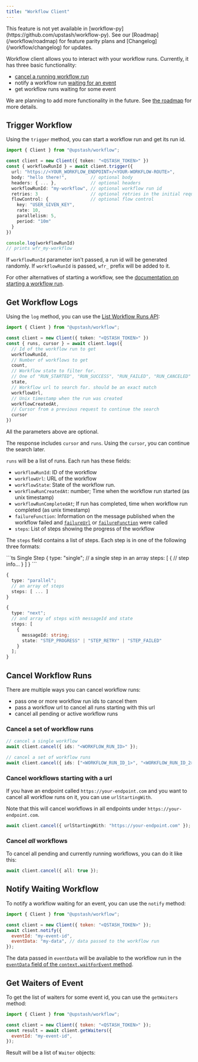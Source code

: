 ```yaml
---
title: "Workflow Client"
---
```


<Note>
  This feature is not yet available in
  [workflow-py](https://github.com/upstash/workflow-py). See our
  [Roadmap](/workflow/roadmap) for feature parity plans and
  [Changelog](/workflow/changelog) for updates.
</Note>

Workflow client allows you to interact with your workflow runs. Currently, it has three basic functionality:

- [cancel a running workflow run](/workflow/howto/cancel)
- notify a workflow run [waiting for an event](/workflow/basics/context#context-waitforevent)
- get workflow runs waiting for some event

We are planning to add more functionality in the future. See [the roadmap](/workflow/roadmap) for more details.

## Trigger Workflow

Using the `trigger` method, you can start a workflow run and get its run id.

```ts
import { Client } from "@upstash/workflow";

const client = new Client({ token: "<QSTASH_TOKEN>" })
const { workflowRunId } = await client.trigger({
  url: "https://<YOUR_WORKFLOW_ENDPOINT>/<YOUR-WORKFLOW-ROUTE>",
  body: "hello there!",         // optional body
  headers: { ... },             // optional headers
  workflowRunId: "my-workflow", // optional workflow run id
  retries: 3                    // optional retries in the initial request
  flowControl: {                // optional flow control
    key: "USER_GIVEN_KEY",
    rate: 10,
    parallelism: 5,
    period: "10m"
  }
})

console.log(workflowRunId)
// prints wfr_my-workflow
```

If `workflowRunId` parameter isn't passed, a run id will be generated randomly. If `workflowRunId` is passed, `wfr_` prefix will be added to it.

For other alternatives of starting a workflow, see the [documentation on starting a workflow run](/workflow/howto/start).

## Get Workflow Logs

Using the `log` method, you can use the [List Workflow Runs API](/workflow/rest/runs/logs):

```ts
import { Client } from "@upstash/workflow";

const client = new Client({ token: "<QSTASH_TOKEN>" })
const { runs, cursor } = await client.logs({
  // Id of the workflow run to get
  workflowRunId,
  // Number of workflows to get
  count,
  // Workflow state to filter for.
  // One of "RUN_STARTED", "RUN_SUCCESS", "RUN_FAILED", "RUN_CANCELED"
  state,
  // Workflow url to search for. should be an exact match
  workflowUrl,       
  // Unix timestamp when the run was created
  workflowCreatedAt, 
  // Cursor from a previous request to continue the search
  cursor             
})
```

All the parameters above are optional.

The response includes `cursor` and `runs`. Using the `cursor`, you can continue the search later.

`runs` will be a list of runs. Each run has these fields:

- `workflowRunId`: ID of the workflow
- `workflowUrl`: URL of the workflow
- `workflowState`: State of the workflow run.
- `workflowRunCreatedAt`: number; Time when the workflow run started (as unix timestamp)
- `workflowRunCompletedAt`; If run has completed, time when workflow run completed (as unix timestamp)
- `failureFunction`: Information on the message published when the workflow failed and [`failureUrl`](/workflow/basics/serve#failureurl) or [`failureFunction`](/workflow/basics/serve#failurefunction) were called
- `steps`: List of steps showing the progress of the workflow

The `steps` field contains a list of steps. Each step is in one of the following three formats:

<CodeGroup>
```ts Single Step
{
  type: "single";
  // a single step in an array
  steps: [
    {
      // step info...
    }
  ]
}
```

```ts Parallel Steps
{
  type: "parallel";
  // an array of steps
  steps: [ ... ]
}
```

```ts Next Step
{
  type: "next";
  // and array of steps with messageId and state
  steps: [
    {
      messageId: string;
      state: "STEP_PROGRESS" | "STEP_RETRY" | "STEP_FAILED"
    }
  ];
}
```
</CodeGroup>

## Cancel Workflow Runs

There are multiple ways you can cancel workflow runs:

- pass one or more workflow run ids to cancel them
- pass a workflow url to cancel all runs starting with this url
- cancel all pending or active workflow runs

### Cancel a set of workflow runs

```ts
// cancel a single workflow
await client.cancel({ ids: "<WORKFLOW_RUN_ID>" });

// cancel a set of workflow runs
await client.cancel({ ids: ["<WORKFLOW_RUN_ID_1>", "<WORKFLOW_RUN_ID_2>"] });
```

### Cancel workflows starting with a url

If you have an endpoint called `https://your-endpoint.com` and you
want to cancel all workflow runs on it, you can use `urlStartingWith`.

Note that this will cancel workflows in all endpoints under
`https://your-endpoint.com`.

```ts
await client.cancel({ urlStartingWith: "https://your-endpoint.com" });
```

### Cancel _all_ workflows

To cancel all pending and currently running workflows, you can
do it like this:

```ts
await client.cancel({ all: true });
```

## Notify Waiting Workflow

To notify a workflow waiting for an event, you can use the `notify` method:

```javascript
import { Client } from "@upstash/workflow";

const client = new Client({ token: "<QSTASH_TOKEN>" });
await client.notify({
  eventId: "my-event-id",
  eventData: "my-data", // data passed to the workflow run
});
```

The data passed in `eventData` will be available to the workflow run in the
[`eventData` field of the `context.waitForEvent` method](/workflow/basics/context#context-waitforevent).

## Get Waiters of Event

To get the list of waiters for some event id, you can use the `getWaiters` method:

```javascript
import { Client } from "@upstash/workflow";

const client = new Client({ token: "<QSTASH_TOKEN>" });
const result = await client.getWaiters({
  eventId: "my-event-id",
});
```

Result will be a list of `Waiter` objects:

<Snippet file="qstash/waiter.mdx" />
